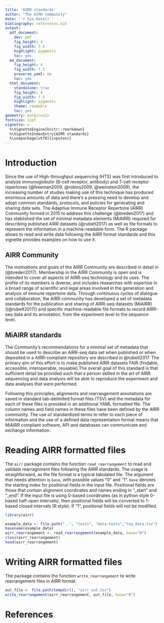 ```yaml
---
title: 'AIRR standards'
author: "The AIRR Community"
date: '`r Sys.Date()`'
bibliography: references.bib
output:
  pdf_document:
    dev: pdf
    fig_height: 4
    fig_width: 7.5
    highlight: pygments
    toc: yes
  md_document:
    fig_height: 4
    fig_width: 7.5
    preserve_yaml: no
    toc: yes
  html_document:
    standalone: true
    fig_height: 4
    fig_width: 7.5
    highlight: pygments
    theme: readable
    toc: yes 
geometry: margin=1in
fontsize: 11pt
vignette: >
  %\VignetteEngine{knitr::rmarkdown}
  %\VignetteIndexEntry{AIRR standards}
  %\usepackage[utf8]{inputenc}
---
```


# Introduction

Since the use of High-throughput sequencing (HTS) was first introduced to analyze 
immunoglobulin (B-cell receptor, antibody) and T-cell receptor repertoires 
(@freeman2009, @robins2009, @weinstein2009), the increasing number of studies 
making use of this technique has produced enormous amounts of data and there's a 
pressing need to develop and adopt common standards, protocols, and policies for 
generating and sharing data sets. The Adaptive Immune Receptor Repertoire (AIRR) 
Community formed in 2015 to address this challenge (@breden2017) and has stablished 
the set of minimal metadata elements (MiAIRR) required for describing published 
AIRR datasets (@rubelt2017) as well as file formats to represent the information
in a machine-readable form. The R package \emph{airr} allows to read and write 
data following the AIRR format standards and this vignette provides examples on
how to use it.

## AIRR Community

The motivations and goals of the AIRR Community are described in detail 
in (@breden2017). Membership in the AIRR Community is open and is intended
to cover all aspects of AIRR-seq technology and its uses. The profile of its
members is diverse, and includes researches with expertise in a broad range of
scientific and legal areas involved in the generation and analysis of immune 
repertoire data. Through continuous cycles of dialogue and collaboration, 
the AIRR community has developed a set of metadata standards for the publication
and sharing of AIRR-seq datasets (MiAIRR) ((@rubelt2017)) and specific 
machine-readable file formats to record AIRR-seq data and its annotation, 
from the experiment level to the sequence level.


## MiAIRR standards

The Community's recommendations for a minimal set of metadata that should be 
used to describe an AIRR-seq data set when published or when deposited in a 
AIRR-compliant repository are described in @rubelt2017. The primary 
aim of this effort is to make published AIRR datasets FAIR (findable, accessible, 
interoperable, reusable).The overall goal of this standard is that sufficient 
detail be provided such that a person skilled in the art of AIRR sequencing 
and data analysis will be able to reproduce the experiment and data analyses 
that were performed.

Following this principles, alignments and rearrangement annotations are 
saved in standard tab-delimited format files (TSV) and the metadata for each of 
these files is provided in an additional YAML formatted file. The column names 
and field names in these files have been defined by the AIRR community. 
The use of standardized terms to refer to each piece of information and the 
use of a defined data representation format means that MiAIRR compliant software, 
API and databases can communicate and exchange information.

# Reading AIRR formatted files

The `airr` package contains the function `read_rearrangement` to read and validate
rearragnment files following the AIRR standards. The usage is straighforward, 
as the file format is a typical tabulated file. The argument that needs 
attention is `base`, with possible values "0" and "1". `base` denotes the starting
index for positional fields in the input file. Positional fields are those that 
contain alignment coordinates and names ending in "_start" and "_end". If the
input file is using 0-based coordinates (as in python style 0-based half-open 
intervals), then positional fields will be converted to 1-based closed 
intervals (R style). If "1", positional fields will not be modified.

```r
library(airr)

example_data <- file.path("..", "tests", "data-tests","toy_data.tsv")
basename(example_data)
airr_rearrangement <- read_rearrangement(example_data, base="0")
class(airr_rearrangement)
head(airr_rearrangement)
```

# Writing AIRR formatted files

The \emph{airr} package contains the function `write_rearrangement` to write
rearrangement files in AIRR format.

```r
out_file <- file.path(tempdir(), "airr_out.tsv")
write_rearrangement(airr_rearrangement, out_file, base="0")
```

# References